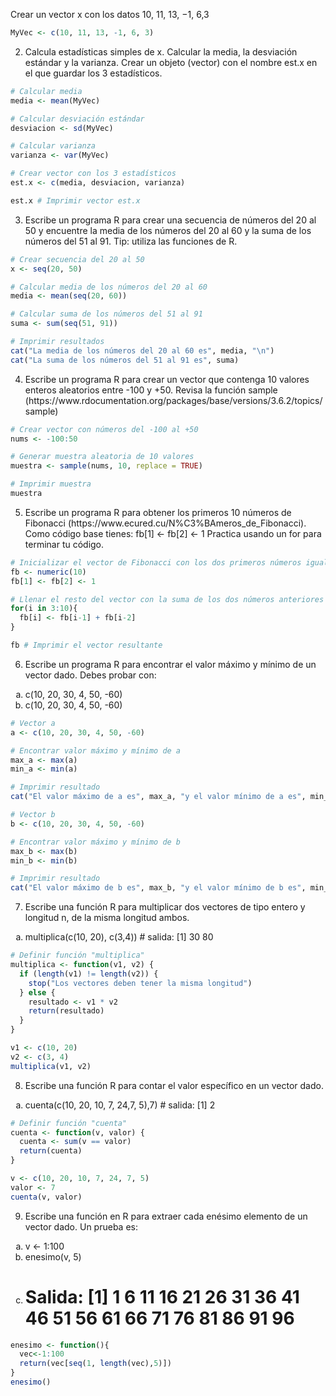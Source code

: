 Crear un vector x con los datos 10, 11, 13, −1, 6,3
```r
MyVec <- c(10, 11, 13, -1, 6, 3)

```

2. Calcula estadísticas simples de x. Calcular la media, la desviación estándar y la varianza. Crear un objeto (vector) con el nombre est.x en el que guardar los 3 estadísticos.

```r

# Calcular media
media <- mean(MyVec)

# Calcular desviación estándar
desviacion <- sd(MyVec)

# Calcular varianza
varianza <- var(MyVec)

# Crear vector con los 3 estadísticos
est.x <- c(media, desviacion, varianza)

est.x # Imprimir vector est.x

```

3. Escribe un programa R para crear una secuencia de números del 20 al 50 y encuentre la media de los números del 20 al 60 y la suma de los números del 51 al 91. Tip: utiliza las funciones de R.

```r
# Crear secuencia del 20 al 50
x <- seq(20, 50)

# Calcular media de los números del 20 al 60
media <- mean(seq(20, 60))

# Calcular suma de los números del 51 al 91
suma <- sum(seq(51, 91))

# Imprimir resultados
cat("La media de los números del 20 al 60 es", media, "\n")
cat("La suma de los números del 51 al 91 es", suma)
```


4. Escribe un programa R para crear un vector que contenga 10 valores enteros aleatorios entre -100 y +50. Revisa la función sample (https://www.rdocumentation.org/packages/base/versions/3.6.2/topics/sample)

```r
# Crear vector con números del -100 al +50
nums <- -100:50

# Generar muestra aleatoria de 10 valores
muestra <- sample(nums, 10, replace = TRUE)

# Imprimir muestra
muestra


```

5. Escribe un programa R para obtener los primeros 10 números de Fibonacci (https://www.ecured.cu/N%C3%BAmeros_de_Fibonacci). Como código base tienes:
fb[1] <- fb[2] <- 1
Practica usando un for para terminar tu código.

```r
# Inicializar el vector de Fibonacci con los dos primeros números iguales a 1
fb <- numeric(10)
fb[1] <- fb[2] <- 1

# Llenar el resto del vector con la suma de los dos números anteriores en la secuencia de Fibonacci
for(i in 3:10){
  fb[i] <- fb[i-1] + fb[i-2]
}

fb # Imprimir el vector resultante


```

6. Escribe un programa R para encontrar el valor máximo y mínimo de un vector dado. Debes probar con:
a. c(10, 20, 30, 4, 50, -60)
b. c(10, 20, 30, 4, 50, -60)

```r
# Vector a
a <- c(10, 20, 30, 4, 50, -60)

# Encontrar valor máximo y mínimo de a
max_a <- max(a)
min_a <- min(a)

# Imprimir resultado
cat("El valor máximo de a es", max_a, "y el valor mínimo de a es", min_a, "\n")

# Vector b
b <- c(10, 20, 30, 4, 50, -60)

# Encontrar valor máximo y mínimo de b
max_b <- max(b)
min_b <- min(b)

# Imprimir resultado
cat("El valor máximo de b es", max_b, "y el valor mínimo de b es", min_b, "\n")

```

7. Escribe una función R para multiplicar dos vectores de tipo entero y longitud n, de la misma longitud ambos.
a. multiplica(c(10, 20), c(3,4)) # salida: [1] 30 80


```r
# Definir función "multiplica"
multiplica <- function(v1, v2) {
  if (length(v1) != length(v2)) {
    stop("Los vectores deben tener la misma longitud")
  } else {
    resultado <- v1 * v2
    return(resultado)
  }
}

v1 <- c(10, 20)
v2 <- c(3, 4)
multiplica(v1, v2) 

```

8. Escribe una función R para contar el valor específico en un vector dado.
a. cuenta(c(10, 20, 10, 7, 24,7, 5),7) # salida: [1] 2
```r
# Definir función "cuenta"
cuenta <- function(v, valor) {
  cuenta <- sum(v == valor)
  return(cuenta)
}

v <- c(10, 20, 10, 7, 24, 7, 5)
valor <- 7
cuenta(v, valor) 

```

9. Escribe una función en R para extraer cada enésimo elemento de un vector dado. Un prueba es:
a. v <- 1:100
b. enesimo(v, 5)
c. # Salida: [1]  1  6 11 16 21 26 31 36 41 46 51 56 61 66 71 76 81 86 91 96

```r
enesimo <- function(){
  vec<-1:100
  return(vec[seq(1, length(vec),5)])
}
enesimo() 
```
